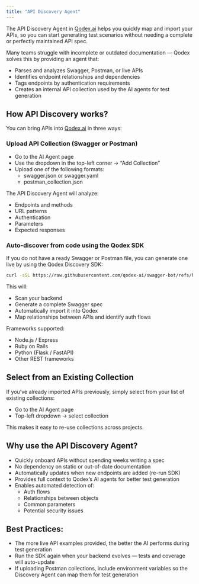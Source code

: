 ```yaml
---
title: "API Discovery Agent"
---
```


The API Discovery Agent in [Qodex.ai](http://Qodex.ai) helps you quickly map and import your APIs, so you can start generating test scenarios without needing a complete or perfectly maintained API spec.

Many teams struggle with incomplete or outdated documentation — Qodex solves this by providing an agent that:

- Parses and analyzes Swagger, Postman, or live APIs
- Identifies endpoint relationships and dependencies
- Tags endpoints by authentication requirements
- Creates an internal API collection used by the AI agents for test generation

## How API Discovery works?

You can bring APIs into [Qodex.ai](http://Qodex.ai) in three ways:

### Upload API Collection (Swagger or Postman)

- Go to the AI Agent page
- Use the dropdown in the top-left corner → “Add Collection”
- Upload one of the following formats:
  - swagger.json or swagger.yaml
  - postman_collection.json

The API Discovery Agent will analyze:

- Endpoints and methods
- URL patterns
- Authentication
- Parameters
- Expected responses

### Auto-discover from code using the Qodex SDK

If you do not have a ready Swagger or Postman file, you can generate one live by using the Qodex Discovery SDK:

```bash
curl -sSL https://raw.githubusercontent.com/qodex-ai/swagger-bot/refs/heads/main/run.sh -o script.sh && chmod +x script.sh && ./script.sh --project-api-key YOUR_PROJECT_KEY
```

This will:

- Scan your backend
- Generate a complete Swagger spec
- Automatically import it into Qodex
- Map relationships between APIs and identify auth flows

Frameworks supported:

- Node.js / Express
- Ruby on Rails
- Python (Flask / FastAPI)
- Other REST frameworks

## Select from an Existing Collection

If you’ve already imported APIs previously, simply select from your list of existing collections:

- Go to the AI Agent page
- Top-left dropdown → select collection

This makes it easy to re-use collections across projects.

## Why use the API Discovery Agent?

- Quickly onboard APIs without spending weeks writing a spec
- No dependency on static or out-of-date documentation
- Automatically updates when new endpoints are added (re-run SDK)
- Provides full context to Qodex’s AI agents for better test generation
- Enables automated detection of:
  - Auth flows
  - Relationships between objects
  - Common parameters
  - Potential security issues

## Best Practices:

- The more live API examples provided, the better the AI performs during test generation
- Run the SDK again when your backend evolves — tests and coverage will auto-update
- If uploading Postman collections, include environment variables so the Discovery Agent can map them for test generation